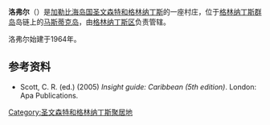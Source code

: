 {{Infobox settlement
| name                   = Lovell Village
| pushpin_map            = Saint Vincent and the Grenadines
| pushpin_map_caption    = Location in Saint Vincent and the Grenadines
| pushpin_label          = {{nowrap|Lovell Village}}
| pushpin_label_position = right
| coordinates            = {{coord|12|52|57|N|061|11|16|W|display=inline,title}}
| coordinates_footnotes  = <ref>{{cite web | url = http://www.wikimapia.org/13930527/Lovell-Village | title = Lovell Village | publisher = Wikimapia | accessdate = 2 March 2013 | archive-date = 2019-06-10 | archive-url = https://web.archive.org/web/20190610050447/http://wikimapia.org/13930527/Lovell-Village | dead-url = no }}</ref>
| subdivision_type       = Country
| subdivision_name       = {{VCT}}
| subdivision_type1      = Island
| subdivision_name1      = [[Mustique|Mustique]]
| subdivision_type2      = [[Parishes_of_Saint_Vincent_and_the_Grenadines|Parish]]
| subdivision_name2      = [[Grenadines_Parish|Grenadines]]
}}
'''洛弗尔'''（{{lang-en|Lovell Village}}）是[[加勒比海|加勒比海]][[岛国|岛国]][[圣文森特和格林纳丁斯|圣文森特和格林纳丁斯]]的一座村庄，位于[[格林纳丁斯群岛|格林纳丁斯群岛]]岛链上的[[马斯蒂克岛|马斯蒂克岛]]，由[[格林纳丁斯区|格林纳丁斯区]]负责管辖。

洛弗尔始建于1964年。

== 参考资料 ==
{{reflist}}
*Scott, C. R. (ed.) (2005) ''Insight guide: Caribbean (5th edition)''. London: Apa Publications.

{{SaintVincent-geo-stub}}
{{DEFAULTSORT:Lovell}}
[[Category:圣文森特和格林纳丁斯聚居地|Category:圣文森特和格林纳丁斯聚居地]]